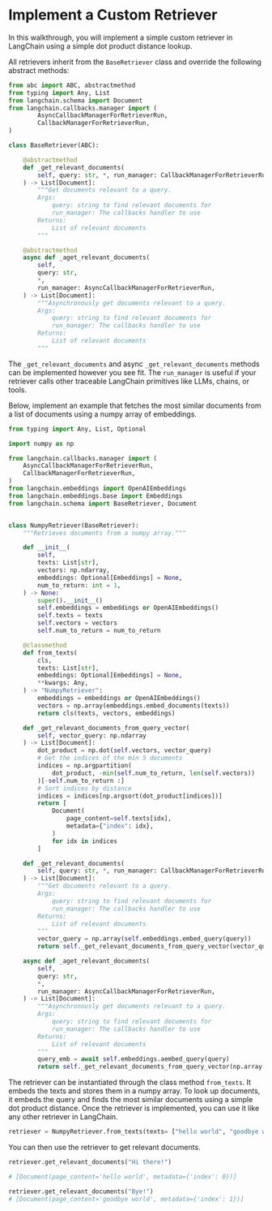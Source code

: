 # Implement a Custom Retriever

In this walkthrough, you will implement a simple custom retriever in LangChain using a simple dot product distance lookup.

All retrievers inherit from the `BaseRetriever` class and override the following abstract methods:

```python
from abc import ABC, abstractmethod
from typing import Any, List
from langchain.schema import Document
from langchain.callbacks.manager import (
        AsyncCallbackManagerForRetrieverRun,
        CallbackManagerForRetrieverRun,
)

class BaseRetriever(ABC):

    @abstractmethod
    def _get_relevant_documents(
        self, query: str, *, run_manager: CallbackManagerForRetrieverRun
    ) -> List[Document]:
        """Get documents relevant to a query.
        Args:
            query: string to find relevant documents for
            run_manager: The callbacks handler to use
        Returns:
            List of relevant documents
        """

    @abstractmethod
    async def _aget_relevant_documents(
        self,
        query: str,
        *,
        run_manager: AsyncCallbackManagerForRetrieverRun,
    ) -> List[Document]:
        """Asynchronously get documents relevant to a query.
        Args:
            query: string to find relevant documents for
            run_manager: The callbacks handler to use
        Returns:
            List of relevant documents
        """
```


The `_get_relevant_documents` and async `_get_relevant_documents` methods can be implemented however you see fit. The `run_manager` is useful if your retriever calls other traceable LangChain primitives like LLMs, chains, or tools.


Below, implement an example that fetches the most similar documents from a list of documents using a numpy array of embeddings.


```python
from typing import Any, List, Optional

import numpy as np

from langchain.callbacks.manager import (
    AsyncCallbackManagerForRetrieverRun,
    CallbackManagerForRetrieverRun,
)
from langchain.embeddings import OpenAIEmbeddings
from langchain.embeddings.base import Embeddings
from langchain.schema import BaseRetriever, Document


class NumpyRetriever(BaseRetriever):
    """Retrieves documents from a numpy array."""

    def __init__(
        self,
        texts: List[str],
        vectors: np.ndarray,
        embeddings: Optional[Embeddings] = None,
        num_to_return: int = 1,
    ) -> None:
        super().__init__()
        self.embeddings = embeddings or OpenAIEmbeddings()
        self.texts = texts
        self.vectors = vectors
        self.num_to_return = num_to_return

    @classmethod
    def from_texts(
        cls,
        texts: List[str],
        embeddings: Optional[Embeddings] = None,
        **kwargs: Any,
    ) -> "NumpyRetriever":
        embeddings = embeddings or OpenAIEmbeddings()
        vectors = np.array(embeddings.embed_documents(texts))
        return cls(texts, vectors, embeddings)

    def _get_relevant_documents_from_query_vector(
        self, vector_query: np.ndarray
    ) -> List[Document]:
        dot_product = np.dot(self.vectors, vector_query)
        # Get the indices of the min 5 documents
        indices = np.argpartition(
            dot_product, -min(self.num_to_return, len(self.vectors))
        )[-self.num_to_return :]
        # Sort indices by distance
        indices = indices[np.argsort(dot_product[indices])]
        return [
            Document(
                page_content=self.texts[idx],
                metadata={"index": idx},
            )
            for idx in indices
        ]

    def _get_relevant_documents(
        self, query: str, *, run_manager: CallbackManagerForRetrieverRun
    ) -> List[Document]:
        """Get documents relevant to a query.
        Args:
            query: string to find relevant documents for
            run_manager: The callbacks handler to use
        Returns:
            List of relevant documents
        """
        vector_query = np.array(self.embeddings.embed_query(query))
        return self._get_relevant_documents_from_query_vector(vector_query)

    async def _aget_relevant_documents(
        self,
        query: str,
        *,
        run_manager: AsyncCallbackManagerForRetrieverRun,
    ) -> List[Document]:
        """Asynchronously get documents relevant to a query.
        Args:
            query: string to find relevant documents for
            run_manager: The callbacks handler to use
        Returns:
            List of relevant documents
        """
        query_emb = await self.embeddings.aembed_query(query)
        return self._get_relevant_documents_from_query_vector(np.array(query_emb))
```

The retriever can be instantiated through the class method `from_texts`. It embeds the texts and stores them in a numpy array. To look up documents, it embeds the query and finds the most similar documents using a simple dot product distance.
Once the retriever is implemented, you can use it like any other retriever in LangChain.


```python
retriever = NumpyRetriever.from_texts(texts= ["hello world", "goodbye world"])
```

You can then use the retriever to get relevant documents.

```python
retriever.get_relevant_documents("Hi there!")

# [Document(page_content='hello world', metadata={'index': 0})]
```

```python
retriever.get_relevant_documents("Bye!")
# [Document(page_content='goodbye world', metadata={'index': 1})]
```
